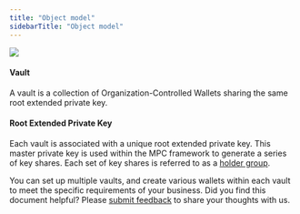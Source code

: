 ```yaml
---
title: "Object model"
sidebarTitle: "Object model"
---
```

<img src="/en/images/mpc-wallet/OCW.svg"/>

#### Vault
A vault is a collection of Organization-Controlled Wallets sharing the same root extended private key.

#### Root Extended Private Key
Each vault is associated with a unique root extended private key. This master private key is used within the MPC framework to generate a series of key shares. Each set of key shares is referred to as a [holder group](/en/portal/mpc-wallets/ocw/create-key-share-groups).

You can set up multiple vaults, and create various wallets within each vault to meet the specific requirements of your business.
<Tip>Did you find this document helpful? Please [submit feedback](https://forms.zohopublic.com/cobo/form/DocumentFeedbackForm/formperma/QvLOhxJv1_JMsJ-1dleZ8Itb_7rzN-LtgvsDdxosoVI) to share your thoughts with us.</Tip>